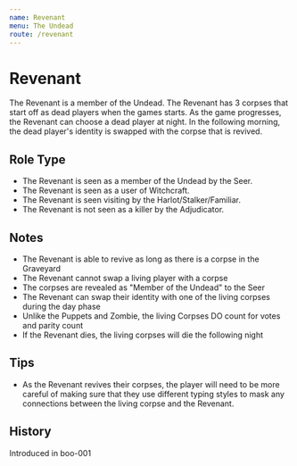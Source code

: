 ```yaml
---
name: Revenant
menu: The Undead
route: /revenant
---
```



# Revenant

The Revenant is a member of the Undead. The Revenant has 3 corpses that start off as dead players when the games starts. As the game progresses, the Revenant can choose a dead player at night. In the following morning, the dead player's identity is swapped with the corpse that is revived.

## Role Type

- The Revenant is seen as a member of the Undead by the Seer.
- The Revenant is seen as a user of Witchcraft.
- The Revenant is seen visiting by the Harlot/Stalker/Familiar.
- The Revenant is not seen as a killer by the Adjudicator.

## Notes

- The Revenant is able to revive as long as there is a corpse in the Graveyard
- The Revenant cannot swap a living player with a corpse
- The corpses are revealed as "Member of the Undead" to the Seer
- The Revenant can swap their identity with one of the living corpses during the day phase
- Unlike the Puppets and Zombie, the living Corpses DO count for votes and parity count
- If the Revenant dies, the living corpses will die the following night

## Tips

- As the Revenant revives their corpses, the player will need to be more careful of making sure that they use different typing styles to mask any connections between the living corpse and the Revenant.

## History

<Timeline lineColor="white">
  <Event interval="2018-10-28">Introduced in boo-001</Event>
</Timeline>

